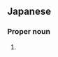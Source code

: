 ==Japanese==
{{ja-kanjitab|てつ|ひろ}}

===Proper noun===
{{ja-pos|てつひろ|proper}}

# {{given name|male|lang=ja|sort=てつひろ}}